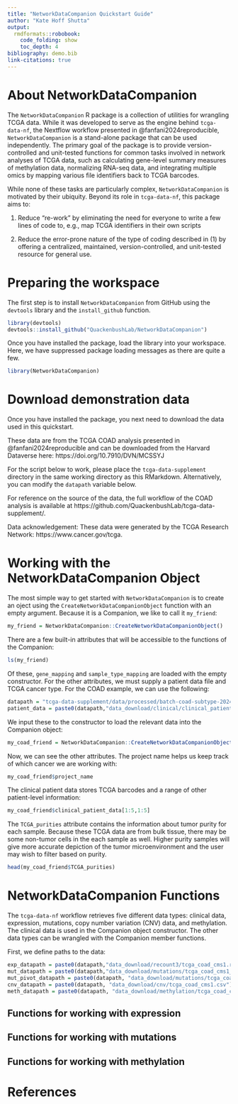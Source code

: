 ```yaml
---
title: "NetworkDataCompanion Quickstart Guide"
author: "Kate Hoff Shutta"
output: 
  rmdformats::robobook:
    code_folding: show
    toc_depth: 4
bibliography: demo.bib  
link-citations: true
---
```


# About NetworkDataCompanion

The `NetworkDataCompanion` R package is a collection of utilities for wrangling TCGA data. While it was developed to serve as the engine behind `tcga-data-nf`, the Nextflow workflow presented in @fanfani2024reproducible, `NetworkDataCompanion` is a stand-alone package that can be used independently. The primary goal of the package is to provide version-controlled and unit-tested functions for common tasks involved in network analyses of TCGA data, such as calculating gene-level summary measures of methylation data, normalizing RNA-seq data, and integrating multiple omics by mapping various file identifiers back to TCGA barcodes. 

While none of these tasks are particularly complex, `NetworkDataCompanion` is motivated by their ubiquity. Beyond its role in `tcga-data-nf`, this package aims to:

  1. Reduce "re-work" by eliminating the need for everyone to write a few lines of code to, e.g., map TCGA identifiers in their own scripts
  
  2. Reduce the error-prone nature of the type of coding described in (1) by offering a centralized, maintained, version-controlled, and unit-tested resource for general use. 

# Preparing the workspace

The first step is to install `NetworkDataCompanion` from GitHub using the `devtools` library and the `install_github` function.

```R
library(devtools)
devtools::install_github("QuackenbushLab/NetworkDataCompanion")
```

Once you have installed the package, load the library into your workspace. Here, we have suppressed package loading messages as there are quite a few. 

```R
library(NetworkDataCompanion)
```

# Download demonstration data

Once you have installed the package, you next need to download the data used in this quickstart.

These data are from the TCGA COAD analysis presented in @fanfani2024reproducible and can be downloaded from the Harvard Dataverse here: https://doi.org/10.7910/DVN/MCSSYJ 

For the script below to work, please place the `tcga-data-supplement` directory in the same working directory as this RMarkdown. Alternatively, you can modify the `datapath` variable below.

For reference on the source of the data, the full workflow of the COAD analysis is available at https://github.com/QuackenbushLab/tcga-data-supplement/.

Data acknowledgement: These data were generated by the TCGA Research Network: https://www.cancer.gov/tcga.

# Working with the NetworkDataCompanion Object

The most simple way to get started with `NetworkDataCompanion` is to create an oject using the `CreateNetworkDataCompanionObject` function with an empty argument. Because it is a Companion, we like to call it `my_friend`: 

```R
my_friend = NetworkDataCompanion::CreateNetworkDataCompanionObject()
```

There are a few built-in attributes that will be accessible to the functions of the Companion:

```R
ls(my_friend)
```

Of these, `gene_mapping` and `sample_type_mapping` are loaded with the empty constructor. For the other attributes, we must supply a patient data file and TCGA cancer type. For the COAD example, we can use the following:

```R
datapath = "tcga-data-supplement/data/processed/batch-coad-subtype-20240510/tcga_coad_cms1/"
patient_data = paste0(datapath,"data_download/clinical/clinical_patient_coad.csv")
```

We input these to the constructor to load the relevant data into the Companion object: 

```R
my_coad_friend = NetworkDataCompanion::CreateNetworkDataCompanionObject(clinical_patient_file = patient_data,project_name = "COAD")
```

Now, we can see the other attributes. The project name helps us keep track of which cancer we are working with:

```R
my_coad_friend$project_name
```

The clinical patient data stores TCGA barcodes and a range of other patient-level information:

```R
my_coad_friend$clinical_patient_data[1:5,1:5]
```
The `TCGA_purities` attribute contains the information about tumor purity for each sample. Because these TCGA data are from bulk tissue, there may be some non-tumor cells in the each sample as well. Higher purity samples will give more accurate depiction of the tumor microenvironment and the user may wish to filter based on purity.

```R
head(my_coad_friend$TCGA_purities)
```

# NetworkDataCompanion Functions

The `tcga-data-nf` workflow retrieves five different data types: clinical data, expression, mutations, copy number variation (CNV) data, and methylation. The clinical data is used in the Companion object constructor. The other data types can be wrangled with the Companion member functions.

First, we define paths to the data:

```R
exp_datapath = paste0(datapath,"data_download/recount3/tcga_coad_cms1.rds") 
mut_datapath = paste0(datapath,"data_download/mutations/tcga_coad_cms1_mutations.txt") 
mut_pivot_datapath = paste0(datapath, "data_download/mutations/tcga_coad_cms1_mutations_pivot.csv")
cnv_datapath = paste0(datapath, "data_download/cnv/tcga_coad_cms1.csv")
meth_datapath = paste0(datapath, "data_download/methylation/tcga_coad_cms1_methylations.txt")
```

## Functions for working with expression

<!-- ```{R} -->
<!-- # Read RDS expression data -->
<!-- test_exp_rds = readRDS(exp_data) -->
<!-- ``` -->

<!-- The function `extractSampleAndGeneInfo` provides a way to get metadata from the RangedSummarizedExperiment object that stores the expression data download. -->

<!-- ```{R} -->
<!-- rds_info = my_friend$extractSampleAndGeneInfo(test_exp_rds) -->
<!-- rds_sample_info = rds_info$rds_sample_info -->
<!-- rds_sample_info[1:3,1:3] -->

<!-- rds_gene_info = rds_info$rds_gene_info -->
<!-- rds_gene_info[1:3,1:3] -->
<!-- ``` -->

<!-- We can get information about a particular set of genes using either the names or the Ensembl IDs.  -->

<!-- From gene names: -->

<!-- ```{R} -->
<!-- rds_gene_info$gene_name[1:3] -->
<!-- gene_info_from_names = my_friend$getGeneInfo(rds_gene_info$gene_name) -->
<!-- gene_info_from_names[1:3,] -->
<!-- ``` -->

<!-- From Ensembl IDs:  -->

<!-- ```{R} -->
<!-- rds_gene_info$gene_id[1:3] -->
<!-- genes_info_from_ids = my_friend$getGeneInfo(rds_gene_info$gene_id) -->
<!-- genes_info_from_ids[1:3,] -->
<!-- ``` -->

<!-- We can also convert between gene name and Ensembl ID and vice versa: -->

<!-- ```{R} -->
<!-- genes_from_names_to_ids = data.frame(my_friend$geneNameToENSG(rds_gene_info$gene_name)) -->
<!-- genes_from_ids_to_names = data.frame(my_friend$geneENSGToName(rds_gene_info$gene_id)) -->
<!-- ``` -->

<!-- A function for normalization takes a RangedSummarizedExperiment as input and returns three matrices: raw counts, TPM. and log(TPM + 1). -->

<!-- ```{R} -->
<!-- # Normalize data -->
<!-- test_exp_all = my_friend$logTPMNormalization(test_exp_rds) -->
<!-- test_exp_count = test_exp_all$counts -->
<!-- test_exp_tpm = test_exp_all$TPM -->
<!-- test_exp_logtpm = test_exp_all$logTPM -->
<!-- ``` -->

## Functions for working with mutations

## Functions for working with methylation

# References
